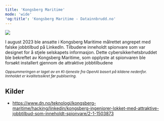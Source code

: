 ```yaml
---
title: 'Kongsberg Maritime'
mode: 'wide'
'og:title': 'Kongsberg Maritime - Datainnbrudd.no'
---
```


<Frame>
<img src="/images/kongsberg.png" noZoom/>
</Frame>

I august 2023 ble ansatte i Kongsberg Maritime målrettet angrepet med falske jobbtilbud på LinkedIn. Tilbudene inneholdt spionvare som var designet for å stjele selskapets informasjon. Dette cybersikkerhetsbruddet ble bekreftet av Kongsberg Maritime, som opplyste at spionvaren ble forsøkt installert gjennom de attraktive jobbtilbudene​

<sup><i>Oppsummeringen er laget av en KI-tjeneste fra OpenAI basert på kildene nedenfor. Innholdet er kvalitetssikret før publisering.</i></sup>

## Kilder
- https://www.dn.no/teknologi/kongsberg-maritime/hacking/linkedin/kongsberg-ingeniorer-lokket-med-attraktive-jobbtilbud-som-inneholdt-spionvare/2-1-1503873

